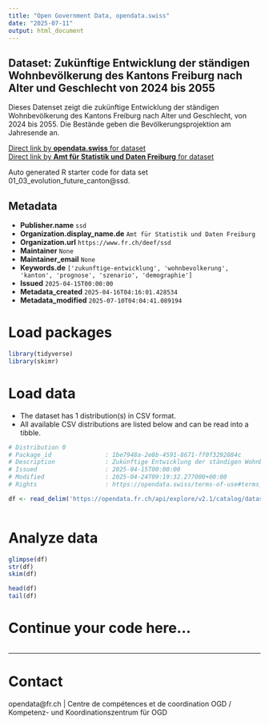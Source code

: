 ```yaml
---
title: "Open Government Data, opendata.swiss"
date: "2025-07-11"
output: html_document
---
```


## Dataset: Zukünftige Entwicklung der ständigen Wohnbevölkerung des Kantons Freiburg nach Alter und Geschlecht von 2024 bis 2055

Dieses Datenset zeigt die zukünftige Entwicklung der ständigen Wohnbevölkerung des Kantons Freiburg nach Alter und Geschlecht, von 2024 bis 2055.
Die Bestände geben die Bevölkerungsprojektion am Jahresende an.

[Direct link by **opendata.swiss** for dataset](https://opendata.swiss/de/dataset/zukunftige-entwicklung-der-standigen-wohnbevolkerung-des-kantons-freiburg-nach-alter-und-g-2055)<br>
[Direct link by **Amt für Statistik und Daten Freiburg** for dataset](https://opendata.fr.ch/explore/dataset/01_03_evolution_future_canton/)

Auto generated R starter code for data set 01_03_evolution_future_canton@ssd.

## Metadata

- **Publisher.name** `ssd`
- **Organization.display_name.de** `Amt für Statistik und Daten Freiburg`
- **Organization.url** `https://www.fr.ch/deef/ssd`
- **Maintainer** `None`
- **Maintainer_email** `None`
- **Keywords.de** `['zukunftige-entwicklung', 'wohnbevolkerung', 'kanton', 'prognose', 'szenario', 'demographie']`
- **Issued** `2025-04-15T00:00:00`
- **Metadata_created** `2025-04-16T04:16:01.428534`
- **Metadata_modified** `2025-07-10T04:04:41.089194`


# Load packages

```r

library(tidyverse)
library(skimr)

```

# Load data

-   The dataset has 1 distribution(s) in CSV format.
-   All available CSV distributions are listed below and can be read into a tibble.

```r

# Distribution 0
# Package_id               : 1be7948a-2e8b-4591-8671-ff0f3292884c
# Description              : Zukünftige Entwicklung der ständigen Wohnbevölkerung des Kantons Freiburg nach Alter und Geschlecht von 2024 bis 2055 (csv)
# Issued                   : 2025-04-15T00:00:00
# Modified                 : 2025-04-24T09:19:32.277000+00:00
# Rights                   : https://opendata.swiss/terms-of-use#terms_by

df <- read_delim('https://opendata.fr.ch/api/explore/v2.1/catalog/datasets/01_03_evolution_future_canton/exports/csv?use_labels=true')



```

# Analyze data

```r

glimpse(df)
str(df)
skim(df)

head(df)
tail(df)

```

# Continue your code here...

```r

```

------------------------------------------------------------------------

# Contact

opendata@fr.ch | Centre de compétences et de coordination OGD / Kompetenz- und Koordinationszentrum für OGD
